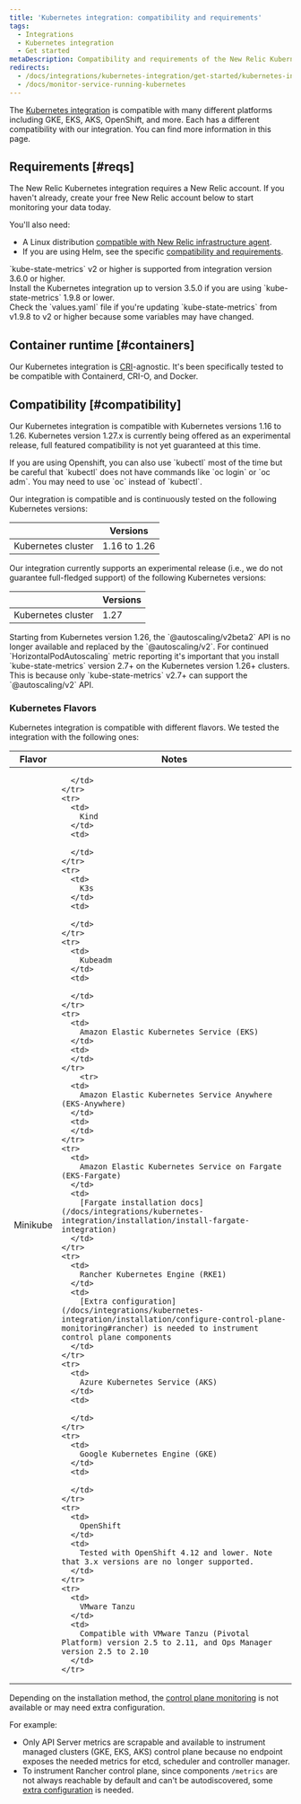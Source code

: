 ```yaml
---
title: 'Kubernetes integration: compatibility and requirements'
tags:
  - Integrations
  - Kubernetes integration
  - Get started
metaDescription: Compatibility and requirements of the New Relic Kubernetes integration.
redirects:
  - /docs/integrations/kubernetes-integration/get-started/kubernetes-integration-compatibility-requirements
  - /docs/monitor-service-running-kubernetes
---
```


The [Kubernetes integration](/docs/integrations/kubernetes-integration/get-started/introduction-kubernetes-integration) is compatible with many different platforms including GKE, EKS, AKS, OpenShift, and more. Each has a different compatibility with our integration. You can find more information in this page.

## Requirements [#reqs]

The New Relic Kubernetes integration requires a New Relic account. If you haven't already, create your free New Relic account below to start monitoring your data today.

<InlineSignup/>

You'll also need: 
* A Linux distribution [compatible with New Relic infrastructure agent](/docs/infrastructure/new-relic-infrastructure/getting-started/compatibility-requirements-new-relic-infrastructure#operating-systems).
* If you are using Helm, see the specific [compatibility and requirements](/docs/kubernetes-pixie/kubernetes-integration/installation/install-kubernetes-integration-using-helm/#compatibility). 

<Callout variant="important">
  `kube-state-metrics` v2 or higher is supported from integration version 3.6.0 or higher.
  <br/>Install the Kubernetes integration up to version 3.5.0 if you are using `kube-state-metrics` 1.9.8 or lower.
  <br/>
  Check the `values.yaml` file if you're updating `kube-state-metrics` from v1.9.8 to v2 or higher because some variables may have changed.
</Callout>

## Container runtime [#containers]

Our Kubernetes integration is [CRI](https://kubernetes.io/docs/concepts/architecture/cri)-agnostic. It's been specifically tested to be compatible with Containerd, CRI-O, and Docker.

## Compatibility [#compatibility]

Our Kubernetes integration is compatible with Kubernetes versions 1.16 to 1.26. Kubernetes version 1.27.x is currently being offered as an experimental release, full featured compatibility is not yet guaranteed at this time. 

<Callout variant="important">
If you are using Openshift, you can also use `kubectl` most of the time but be careful that `kubectl` does not have commands like `oc login` or `oc adm`. You may need to use `oc` instead of `kubectl`.
</Callout>

Our integration is compatible and is continuously tested on the following Kubernetes versions:

<table>
  <thead>
    <tr>
      <th style={{ width: "300px" }}>
      </th>
      <th>
        Versions
      </th>
    </tr>
  </thead>
  <tbody>
    <tr>
      <td>
        Kubernetes cluster
      </td>
      <td>
        1.16 to 1.26
      </td>
    </tr>
  </tbody>
</table>

Our integration currently supports an experimental release (i.e., we do not guarantee full-fledged support) of the following Kubernetes versions: 
<table>
  <thead>
    <tr>
      <th style={{ width: "300px" }}>
      </th>
      <th>
        Versions
      </th>
    </tr>
  </thead>
  <tbody>
    <tr>
      <td>
        Kubernetes cluster
      </td>
      <td>
        1.27 
      </td>
    </tr>
  </tbody>
</table>

<Callout variant="important">
        Starting from Kubernetes version 1.26, the `@autoscaling/v2beta2` API is no longer available and replaced by the `@autoscaling/v2`. For continued `HorizontalPodAutoscaling` metric reporting it's important that you install `kube-state-metrics` version 2.7+ on the Kubernetes version 1.26+ clusters. This is because only `kube-state-metrics` v2.7+ can support the `@autoscaling/v2` API.
        </Callout>

### Kubernetes Flavors

Kubernetes integration is compatible with different flavors. We tested the integration with the following ones:

<table>
  <thead>
    <tr>
      <th style={{ width: "300px" }}>
        Flavor
      </th>
      <th>
        Notes
      </th>
    </tr>
  </thead>
  <tbody>
    <tr>
      <td>
        Minikube
      </td>
      <td>

      </td>
    </tr>
    <tr>
      <td>
        Kind
      </td>
      <td>

      </td>
    </tr>
    <tr>
      <td>
        K3s
      </td>
      <td>

      </td>
    </tr>
    <tr>
      <td>
        Kubeadm
      </td>
      <td>

      </td>
    </tr>
    <tr>
      <td>
        Amazon Elastic Kubernetes Service (EKS)
      </td>
      <td>
      </td>
    </tr>
        <tr>
      <td>
        Amazon Elastic Kubernetes Service Anywhere (EKS-Anywhere)
      </td>
      <td>
      </td>
    </tr>
    <tr>
      <td>
        Amazon Elastic Kubernetes Service on Fargate (EKS-Fargate)
      </td>
      <td>
        [Fargate installation docs](/docs/integrations/kubernetes-integration/installation/install-fargate-integration)
      </td>
    </tr>
    <tr>
      <td>
        Rancher Kubernetes Engine (RKE1)
      </td>
      <td>
        [Extra configuration](/docs/integrations/kubernetes-integration/installation/configure-control-plane-monitoring#rancher) is needed to instrument control plane components
      </td>
    </tr>
    <tr>
      <td>
        Azure Kubernetes Service (AKS)
      </td>
      <td>

      </td>
    </tr>
    <tr>
      <td>
        Google Kubernetes Engine (GKE)
      </td>
      <td>

      </td>
    </tr>
    <tr>
      <td>
        OpenShift
      </td>
      <td>
        Tested with OpenShift 4.12 and lower. Note that 3.x versions are no longer supported.
      </td>
    </tr>
    <tr>
      <td>
        VMware Tanzu
      </td>
      <td>
        Compatible with VMware Tanzu (Pivotal Platform) version 2.5 to 2.11, and Ops Manager version 2.5 to 2.10
      </td>
    </tr>
  </tbody>
</table>

Depending on the installation method, the [control plane monitoring](/docs/integrations/kubernetes-integration/installation/configure-control-plane-monitoring) is not available or may need extra configuration.

For example:

* Only API Server metrics are scrapable and available to instrument managed clusters (GKE, EKS, AKS) control plane because no endpoint exposes the needed metrics for etcd, scheduler and controller manager.
* To instrument Rancher control plane, since components `/metrics` are not always reachable by default and can't be autodiscovered, some [extra configuration](/docs/integrations/kubernetes-integration/installation/configure-control-plane-monitoring#rancher) is needed.
